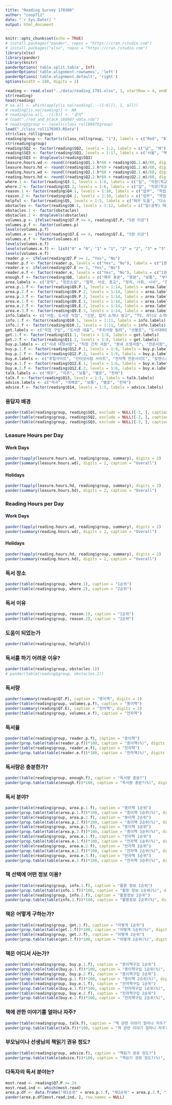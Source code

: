 ```yaml
---
title: "Reading Survey 170308"
author: "coop711"
date: "`r Sys.Date()`"
output: html_document
---
```


```r
knitr::opts_chunk$set(echo = TRUE)
# install.packages("pander", repos = "https://cran.rstudio.com")
# install.packages("xlsx", repos = "https://cran.rstudio.com")
library(xlsx)
library(pander)
library(knitr)
panderOptions('table.split.table', Inf)
panderOptions('table.alignment.rownames', 'left')
panderOptions('table.alignment.default', 'right')
options(width = 180, digits = 2)
```

<!--### Data-->

```r
reading <- read.xlsx("../data/reading_1701.xlsx", 1, startRow = 4, endRow = 165, colIndex = c(3:7, 9:47), colClasses = c(rep("character", 6), "numeric", rep("character", 2), rep("numeric", 8), rep("character", 7), rep("numeric", 2), rep("character", 18)), header = TRUE, stringsAsFactors = FALSE)
str(reading)
head(reading)
# na.all <- which(apply(is.na(reading[, -(1:6)]), 1, all))
# reading[is.na(reading)] <- NA
# reading[na.all, -(1:6)] <- "결석"
# load("./red_and_black_160907_data.rda")
# reading$group <- levels(class_roll0907$group)
load("./class_roll170303.RData")
str(class_roll$group)
reading$group <- factor(c(class_roll$group, "1"), labels = c("Red", "Black"))
str(reading$group)
reading$SQ2 <- factor(reading$SQ2, levels = 1:2, labels = c("남", "여"))
reading$SQ3 <- factor(reading$SQ3, levels = 1:17, labels = c("서울", "부산", "대구", "인천", "광주", "대전", "울산", "경기", "강원", "충북", "충남", "전북", "전남", "경북", "경남", "제주", "세종"))
reading$SQ3 <- droplevels(reading$SQ3)
leasure.hours.wd <- round((reading$Q1.1.h*60 + reading$Q1.1.m)/60, digits = 2)
leasure.hours.hd <- round((reading$Q1.2.h*60 + reading$Q1.2.m)/60, digits = 2)
reading.hours.wd <- round((reading$Q2.1.h*60 + reading$Q2.1.m)/60, digits = 2)
reading.hours.hd <- round((reading$Q2.2.h*60 + reading$Q2.2.m)/60, digits = 2)
where.1 <- factor(reading$Q3.1, levels = 1:6, labels = c("집", "직장(학교)", "출퇴근(통학)중", "도서관", "장소불문", "기타"))
where.2 <- factor(reading$Q3.2, levels = 1:6, labels = c("집", "직장(학교)", "출퇴근(통학)중", "도서관", "장소불문", "기타"))
reason.1 <- factor(reading$Q4.1, levels = 1:10, labels = c("업무", "학업, 취업", "교양, 인격", "지식, 정보", "즐거운 습관", "대화", "시간보내기", "위로와 평안", "실생활도움", "기타"))
reason.2 <- factor(reading$Q4.2, levels = 1:10, labels = c("업무", "학업, 취업", "교양, 인격", "지식, 정보", "즐거운 습관", "대화", "시간보내기", "위로와 평안", "실생활도움", "기타"))
helpful <- factor(reading$Q5, levels = 1:5, labels = c("매우 도움", "다소 도움", "보통", "별 도움 안됨", "매우 도움 안됨"))
obstacles <- factor(reading$Q6.1, levels = 1:12, labels = c("일(공부) 때문", "싫고 습관화 안됨", "다른 여가활동", "몸 불편", "책 고르기 난감", "읽을 만한 책 없음", "장소 없음", "경제적 여유 없음", "독해 난감", "필요성 못 느낌", "마음의 여유 없음", "기타"))
obstacles.1 <- factor(obstacles)
obstacles.2 <- droplevels(obstacles)
volumes.p <- ifelse(reading$Q7.P <= 4, reading$Q7.P, "5권 이상")
volumes.p.f <- factor(volumes.p)
levels(volumes.p.f)
volumes.e <- ifelse(reading$Q7.E <= 4, reading$Q7.E, "5권 이상")
volumes.e.f <- factor(volumes.e)
levels(volumes.e.f)
levels(volumes.e.f) <- list("0" = "0", "1" = "1", "2" = "2", "3" = "3", "4" = "4", "5권 이상" = "5권 이상")
levels(volumes.e.f)
reader.p <- ifelse(reading$Q7.P >= 1, "Yes", "No")
reader.p.f <- factor(reader.p, levels = c("Yes", "No"), labels = c("1권 이상 읽는다", "1권도 읽지 않는다"))
reader.e <- ifelse(reading$Q7.E >= 1, "Yes", "No")
reader.e.f <- factor(reader.e, levels = c("Yes", "No"), labels = c("1권 이상 읽는다", "1권도 읽지 않는다"))
enough.f <- factor(reading$Q8, labels = c("매우 충분", "충분", "보통", "부족", "매우 부족"))
area.labels <- c("문학", "장르소설", "철학, 사상, 종교", "정치, 사회, 시사", "경제, 경영", "역사, 지리", "예술, 문화", "과학, 기술", "가정, 육아, 요리", "어학, 컴퓨터", "취미, 오락, 여행, 건강", "재테크, 부동산", "자기계발서", "기타")
area.p.1.f <- factor(reading$Q9.P.1, levels = 1:14, labels = area.labels)
area.p.2.f <- factor(reading$Q9.P.2, levels = 1:14, labels = area.labels)
area.p.3.f <- factor(reading$Q9.P.3, levels = 1:14, labels = area.labels)
area.e.1.f <- factor(reading$Q9.E.1, levels = 1:14, labels = area.labels)
area.e.2.f <- factor(reading$Q9.E.2, levels = 1:14, labels = area.labels)
area.e.3.f <- factor(reading$Q9.E.3, levels = 1:14, labels = area.labels)
info.labels <- c("서점, 도서관 직접", "신문, 잡지 소개나 광고", "TV, 라디오 소개나 광고", "인터넷 소개나 광고", "가족, 친구 추천", "유명인, 전문가 추천", "각종 기관 추천도서", "베스트셀러 목록", "드라마, 영화 원작", "블로그, SNS 추천", "기타")
info.1.f <- factor(reading$Q10.1, levels = 1:11, labels = info.labels)
info.2.f <- factor(reading$Q10.2, levels = 1:11, labels = info.labels)
get.labels <- c("직접 구입", "도서관 대출", "주위사람 빌려", "선물로", "도서대여점", "직장 비치", "은행, 관공서 등 비치", "기타")
get.1.f <- factor(reading$Q11.1, levels = 1:8, labels = get.labels)
get.2.f <- factor(reading$Q11.2, levels = 1:8, labels = get.labels)
buy.p.labels <- c("시내 대형서점", "직장 근처 서점", "동네 소형서점", "전문서점", "대형 할인마트", "인터넷서점, 쇼핑몰", "전철역 간이서점", "중고책 서점", "기타")
buy.p.1.f <- factor(reading$Q12.P.1, levels = 1:9, labels = buy.p.labels)
buy.p.2.f <- factor(reading$Q12.P.2, levels = 1:9, labels = buy.p.labels)
buy.e.labels <- c("포털사이트", "인터넷서점 사이트", "전자첵 전문사이트", "로맨스소설 전문사이트", "앱스토어", "기타")
buy.e.1.f <- factor(reading$Q12.E.1, levels = 1:6, labels = buy.e.labels)
buy.e.2.f <- factor(reading$Q12.E.2, levels = 1:6, labels = buy.e.labels)
talk.labels <- c("매우", "자주", "보통", "별로", "전혀")
talk.f <- factor(reading$Q13, levels = 1:5, labels = talk.labels)
advice.labels <- c("적극", "대체로", "보통", "별로", "전혀")
advice.f <- factor(reading$Q14, levels = 1:5, labels = advice.labels)
```

### 응답자 배경

```r
pander(table(reading$group, reading$SQ1, exclude = NULL)[-3, ], caption = "나이")
pander(table(reading$group, reading$SQ2, exclude = NULL)[-3, ], caption = "성별")
pander(table(reading$group, reading$SQ3, exclude = NULL)[-3, ], caption = "지역")
```

### Leasure Hours per Day

#### Work Days

```r
pander(tapply(leasure.hours.wd, reading$group, summary), digits = 2)
pander(summary(leasure.hours.wd), digits = 2, caption = "Overall")
```

#### Holidays

```r
pander(tapply(leasure.hours.hd, reading$group, summary), digits = 2)
pander(summary(leasure.hours.hd), digits = 2, caption = "Overall")
```

### Reading Hours per Day

#### Work Days

```r
pander(tapply(reading.hours.wd, reading$group, summary), digits = 2)
pander(summary(reading.hours.wd), digits = 2, caption = "Overall")
```

#### Holidays

```r
pander(tapply(reading.hours.hd, reading$group, summary), digits = 2)
pander(summary(reading.hours.hd), digits = 2, caption = "Overall")
```

### 독서 장소

```r
pander(table(reading$group, where.1), caption = "1순위")
pander(table(reading$group, where.2), caption = "2순위")
```

### 독서 이유

```r
pander(table(reading$group, reason.1), caption = "1순위")
pander(table(reading$group, reason.2), caption = "2순위")
```

### 도움이 되었는가

```r
pander(table(reading$group, helpful))
```

### 독서를 하기 어려운 이유?

```r
pander(table(reading$group, obstacles.1))
# pander(table(reading$group, obstacles.2))
```

### 독서량

```r
pander(summary(reading$Q7.P), caption = "종이책", digits = 2)
pander(table(reading$group, volumes.p.f), caption = "종이책")
pander(summary(reading$Q7.E), caption = "전자책", digits = 2)
pander(table(reading$group, volumes.e.f), caption = "전자책")
```

### 독서율

```r
pander(table(reading$group, reader.p.f), caption = "종이책")
pander(prop.table(table(reader.p.f))*100, caption = "종이책(%)", digits = 2)
pander(table(reading$group, reader.e.f), caption = "전자책")
pander(prop.table(table(reader.e.f))*100, caption = "전자책(%)", digits = 2)
```

### 독서량은 충분한가?

```r
pander(table(reading$group, enough.f), caption = "독서량 충분?")
pander(prop.table(table(enough.f))*100, caption = "독서량 충분?(%)", digits = 2)
```

### 독서 분야?

```r
pander(table(reading$group, area.p.1.f), caption = "종이책 1순위")
pander(prop.table(table(area.p.1.f))*100, caption = "종이책 1순위(%)", digits = 2)
pander(table(reading$group, area.p.2.f), caption = "종이책 2순위")
pander(prop.table(table(area.p.2.f))*100, caption = "종이책 2순위(%)", digits = 2)
pander(table(reading$group, area.p.3.f), caption = "종이책 3순위")
pander(prop.table(table(area.p.3.f))*100, caption = "종이책 3순위(%)", digits = 2)
pander(table(reading$group, area.e.1.f), caption = "전자책 1순위")
pander(prop.table(table(area.e.1.f))*100, caption = "전자책 1순위(%)", digits = 2)
pander(table(reading$group, area.e.2.f), caption = "전자책 2순위")
pander(prop.table(table(area.e.2.f))*100, caption = "전자책 2순위(%)", digits = 2)
pander(table(reading$group, area.e.3.f), caption = "전자책 3순위")
pander(prop.table(table(area.e.3.f))*100, caption = "전자책 3순위(%)", digits = 2)
```

### 책 선택에 어떤 정보 이용?

```r
pander(table(reading$group, info.1.f), caption = "활용 정보 1순위")
pander(prop.table(table(info.1.f))*100, caption = "활용 정보 1순위(%)", digits = 2)
pander(table(reading$group, info.2.f), caption = "활용정보 2순위")
pander(prop.table(table(info.2.f))*100, caption = "활용정보 2순위(%)", digits = 2)
```

### 책은 어떻게 구하는가?

```r
pander(table(reading$group, get.1.f), caption = "어떻게 1순위")
pander(prop.table(table(get.1.f))*100, caption = "어떻게 1순위(%)", digits = 2)
pander(table(reading$group, get.2.f), caption = "어떻게 2순위")
pander(prop.table(table(get.2.f))*100, caption = "어떻게 2순위(%)", digits = 2)
```

### 책은 어디서 사는가?

```r
pander(table(reading$group, buy.p.1.f), caption = "종이책구입 1순위")
pander(prop.table(table(buy.p.1.f))*100, caption = "종이책구입 1순위(%)", digits = 2)
pander(table(reading$group, buy.p.2.f), caption = "종이책구입 2순위")
pander(prop.table(table(buy.p.2.f))*100, caption = "종이책 2순위(%)", digits = 2)
pander(table(reading$group, buy.e.1.f), caption = "전자책구입 1순위")
pander(prop.table(table(buy.e.1.f))*100, caption = "전자책구입 1순위(%)", digits = 2)
pander(table(reading$group, buy.e.2.f), caption = "전자책구입 2순위")
pander(prop.table(table(buy.e.2.f))*100, caption = "전자책구입 2순위(%)", digits = 2)
```

### 책에 관한 이야기를 얼마나 자주?

```r
pander(table(reading$group, talk.f), caption = "책 관련 이야기 얼마나 자주?")
pander(prop.table(table(talk.f))*100, caption = "책 관련 이야기 얼마나 자주?(%)", digits = 2)
```

### 부모님이나 선생님의 책읽기 권유 정도?

```r
pander(table(reading$group, advice.f), caption = "책읽기 권유 정도?")
pander(prop.table(table(advice.f))*100, caption = "책읽기 권유 정도?(%)", digits = 2)
```

### 다독자의 독서 분야는?

```r
most.read <- reading$Q7.P >= 24 
most.read.ind <- which(most.read)
area.p.df <- data.frame("제1순위" = area.p.1.f, "제2순위" = area.p.2.f, "제3순위" = area.p.3.f)
pander(area.p.df[most.read.ind, ], row.names = NULL)
```
